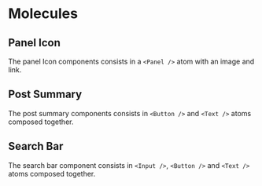 


<Meta title="Docs/Molecules" />

# Molecules

## Panel Icon

The panel Icon components consists in a ```<Panel />``` atom with an image and link.

<div style={{ width: 100, height: 100, display: 'flex' }}>
  <PanelIcon
    externalUrl="https://stitches.dev/"
    glowBorder
    src={stitchesLogoImg}
  />
</div>

## Post Summary

The post summary components consists in ```<Button />``` and ```<Text />``` atoms composed together.

<BrowserRouter>
  <PostSummary
    id="any_id"
    time={Date.now()}
    title="Title"
    content="Lorem ipsum dolor sit amet consectetur adipisicing elit. Eum quo expedita esse veniam illo placeat dicta, voluptatibus exercitationem possimus iste pariatur culpa iure, distinctio officia harum sapiente dolorem? Ab, sunt."
  />
</BrowserRouter>

## Search Bar

The search bar component consists in ```<Input />```, ```<Button />``` and ```<Text />``` atoms composed together.

<BrowserRouter>
  <PostProvider>
    <SearchBar />
  </PostProvider>
</BrowserRouter>
